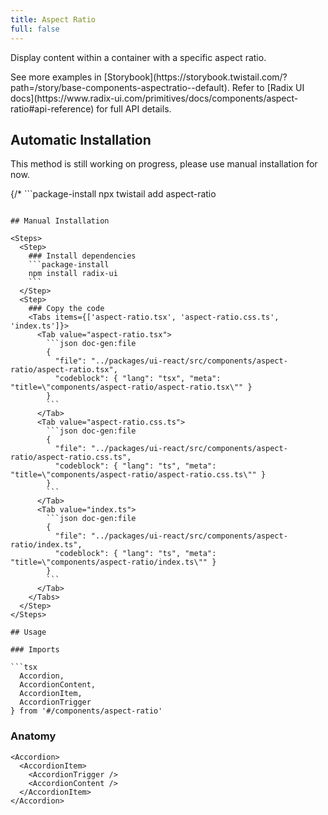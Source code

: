 ```yaml
---
title: Aspect Ratio
full: false
---
```


Display content within a container with a specific aspect ratio.

<Callout type='info'>
  See more examples in [Storybook](https://storybook.twistail.com/?path=/story/base-components-aspectratio--default).
  Refer to [Radix UI docs](https://www.radix-ui.com/primitives/docs/components/aspect-ratio#api-reference) for full API details.
</Callout>

## Automatic Installation

<Callout type='warn'>
  This method is still working on progress, please use manual installation for now.
</Callout>

{/* ```package-install
npx twistail add aspect-ratio
``` */}

## Manual Installation

<Steps>
  <Step>
    ### Install dependencies
    ```package-install
    npm install radix-ui
    ```
  </Step>
  <Step>
    ### Copy the code
    <Tabs items={['aspect-ratio.tsx', 'aspect-ratio.css.ts', 'index.ts']}>
      <Tab value="aspect-ratio.tsx">
        ```json doc-gen:file
        {
          "file": "../packages/ui-react/src/components/aspect-ratio/aspect-ratio.tsx",
          "codeblock": { "lang": "tsx", "meta": "title=\"components/aspect-ratio/aspect-ratio.tsx\"" }
        }
        ```
      </Tab>
      <Tab value="aspect-ratio.css.ts">
        ```json doc-gen:file
        {
          "file": "../packages/ui-react/src/components/aspect-ratio/aspect-ratio.css.ts",
          "codeblock": { "lang": "ts", "meta": "title=\"components/aspect-ratio/aspect-ratio.css.ts\"" }
        }
        ```
      </Tab>
      <Tab value="index.ts">
        ```json doc-gen:file
        {
          "file": "../packages/ui-react/src/components/aspect-ratio/index.ts",
          "codeblock": { "lang": "ts", "meta": "title=\"components/aspect-ratio/index.ts\"" }
        }
        ```
      </Tab>
    </Tabs>
  </Step>
</Steps>

## Usage

### Imports

```tsx
  Accordion,
  AccordionContent,
  AccordionItem,
  AccordionTrigger
} from '#/components/aspect-ratio'
```

### Anatomy

```tsx
<Accordion>
  <AccordionItem>
    <AccordionTrigger />
    <AccordionContent />
  </AccordionItem>
</Accordion>
```
